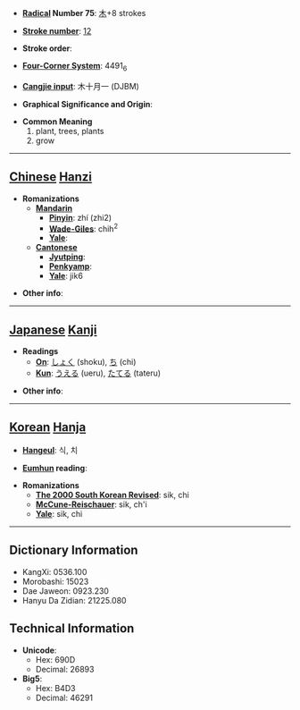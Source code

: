 * '''[[Wiktionary:Chinese radical index| Radical]] Number 75''': [[Wiktionary:Chinese radical index 木|木]]+8 strokes

* '''[[Wiktionary:Chinese total strokes index|Stroke number]]''': [[Wiktionary:Chinese total strokes index 12|12]]

* '''Stroke order''': 

* '''[[Wiktionary:Chinese four corner index|Four-Corner System]]''': 4491<sub>6</sub>

* '''[[Wiktionary:Chinese Cangjie index|Cangjie input]]''': 木十月一 (DJBM)

* '''Graphical Significance and Origin''': 

* '''Common Meaning'''
*#plant, trees, plants
*# grow


----

== [[Chinese]] [[Hanzi]] ==

* '''Romanizations'''
** '''[[Mandarin]]'''
*** '''[[Pinyin]]''': zhí (zhi2)
*** '''[[Wade-Giles]]''': chih<sup>2</sup>
*** '''[[Yale]]''': 
** '''[[Cantonese]]'''
*** '''[[Jyutping]]''':
*** '''[[Penkyamp]]''': 
*** '''[[Yale]]''': jik6

* '''Other info''': 

----

== [[Japanese]] [[Kanji]] ==

* '''Readings'''
** '''[[On]]''': [[しょく]] (shoku), [[ち]] (chi)
** '''[[Kun]]''': [[うえる]] (ueru), [[たてる]] (tateru)

* '''Other info''':  

----

== [[Korean]] [[Hanja]] ==

* '''[[Hangeul]]''': 식, 치

* '''[[Eumhun]] reading''': 

* '''Romanizations'''
** '''[[The 2000 South Korean Revised Romanization|The 2000 South Korean Revised]]''': sik, chi
** '''[[McCune-Reischauer]]''': sik, ch'i
** '''[[Yale]]''': sik, chi

----

== Dictionary Information ==

* KangXi: 0536.100
* Morobashi: 15023
* Dae Jaweon: 0923.230
* Hanyu Da Zidian: 21225.080

== Technical Information ==

* '''Unicode''':
** Hex: 690D
** Decimal: 26893
* '''Big5''':
** Hex: B4D3
** Decimal: 46291